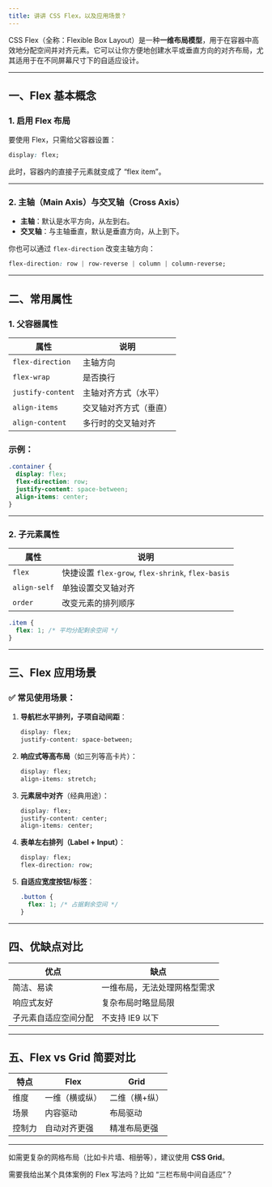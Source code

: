 ```yaml
---
title: 讲讲 CSS Flex，以及应用场景？
---
```


CSS Flex（全称：Flexible Box Layout）是一种**一维布局模型**，用于在容器中高效地分配空间并对齐元素。它可以让你方便地创建水平或垂直方向的对齐布局，尤其适用于在不同屏幕尺寸下的自适应设计。

---

## 一、Flex 基本概念

### 1. 启用 Flex 布局

要使用 Flex，只需给父容器设置：

```css
display: flex;
```

此时，容器内的直接子元素就变成了 “flex item”。

---

### 2. 主轴（Main Axis）与交叉轴（Cross Axis）

* **主轴**：默认是水平方向，从左到右。
* **交叉轴**：与主轴垂直，默认是垂直方向，从上到下。

你也可以通过 `flex-direction` 改变主轴方向：

```css
flex-direction: row | row-reverse | column | column-reverse;
```

---

## 二、常用属性

### 1. 父容器属性

| 属性                | 说明          |
| ----------------- | ----------- |
| `flex-direction`  | 主轴方向        |
| `flex-wrap`       | 是否换行        |
| `justify-content` | 主轴对齐方式（水平）  |
| `align-items`     | 交叉轴对齐方式（垂直） |
| `align-content`   | 多行时的交叉轴对齐   |

### 示例：

```css
.container {
  display: flex;
  flex-direction: row;
  justify-content: space-between;
  align-items: center;
}
```

---

### 2. 子元素属性

| 属性           | 说明                                            |
| ------------ | --------------------------------------------- |
| `flex`       | 快捷设置 `flex-grow`, `flex-shrink`, `flex-basis` |
| `align-self` | 单独设置交叉轴对齐                                     |
| `order`      | 改变元素的排列顺序                                     |

```css
.item {
  flex: 1; /* 平均分配剩余空间 */
}
```

---

## 三、Flex 应用场景

### ✅ 常见使用场景：

1. **导航栏水平排列，子项自动间距**：

   ```css
   display: flex;
   justify-content: space-between;
   ```

2. **响应式等高布局**（如三列等高卡片）：

   ```css
   display: flex;
   align-items: stretch;
   ```

3. **元素居中对齐**（经典用途）：

   ```css
   display: flex;
   justify-content: center;
   align-items: center;
   ```

4. **表单左右排列（Label + Input）**：

   ```css
   display: flex;
   flex-direction: row;
   ```

5. **自适应宽度按钮/标签**：

   ```css
   .button {
     flex: 1; /* 占据剩余空间 */
   }
   ```

---

## 四、优缺点对比

| 优点         | 缺点             |
| ---------- | -------------- |
| 简洁、易读      | 一维布局，无法处理网格型需求 |
| 响应式友好      | 复杂布局时略显局限      |
| 子元素自适应空间分配 | 不支持 IE9 以下     |

---

## 五、Flex vs Grid 简要对比

| 特点  | Flex    | Grid    |
| --- | ------- | ------- |
| 维度  | 一维（横或纵） | 二维（横+纵） |
| 场景  | 内容驱动    | 布局驱动    |
| 控制力 | 自动对齐更强  | 精准布局更强  |

---

如需更复杂的网格布局（比如卡片墙、相册等），建议使用 **CSS Grid**。

需要我给出某个具体案例的 Flex 写法吗？比如 “三栏布局中间自适应”？

